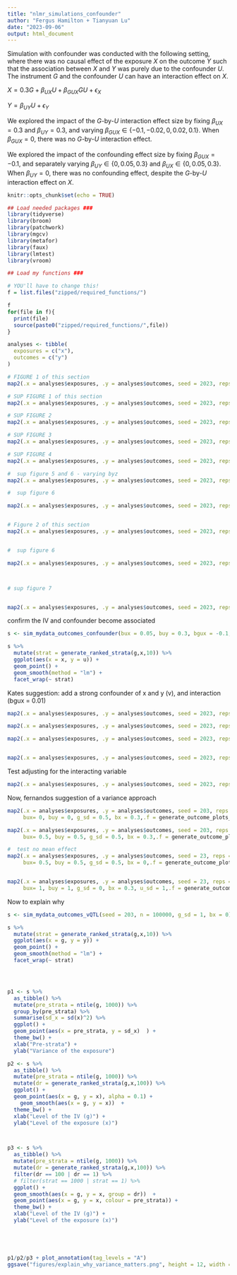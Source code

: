 ---
title: "nlmr_simulations_confounder"
author: "Fergus Hamilton + Tianyuan Lu"
date: "2023-09-06"
output: html_document
---

Simulation with confounder was conducted with the following setting, where there was no causal effect of the exposure $X$ on the outcome $Y$ such that the association between $X$ and $Y$ was purely due to the confounder $U$. The instrument $G$ and the confounder $U$ can have an interaction effect on $X$.

$X=0.3G+\beta_{UX}U+\beta_{GUX}GU+\epsilon_X$

$Y=\beta_{UY}U+\epsilon_Y$

We explored the impact of the $G$-by-$U$ interaction effect size by fixing $\beta_{UX}=0.3$ and $\beta_{UY}=0.3$, and varying $\beta_{GUX}\in\{-0.1,-0.02,0,0.02,0.1\}$. When $\beta_{GUX}=0$, there was no $G$-by-$U$ interaction effect.

We explored the impact of the confounding effect size by fixing $\beta_{GUX}=-0.1$, and separately varying $\beta_{UY}\in\{0,0.05,0.3\}$ and $\beta_{UX}\in\{0,0.05,0.3\}$. When $\beta_{UY}=0$, there was no confounding effect, despite the $G$-by-$U$ interaction effect on $X$.

```{r setup, include=FALSE}
knitr::opts_chunk$set(echo = TRUE)

## Load needed packages ###
library(tidyverse)
library(broom)
library(patchwork)
library(mgcv)
library(metafor)
library(faux)
library(lmtest)
library(vroom)

## Load my functions ###

# YOU'll have to change this!
f = list.files("zipped/required_functions/")

f
for(file in f){
  print(file)
  source(paste0("zipped/required_functions/",file))
}

```


```{r}
analyses <- tibble(
  exposures = c("x"),
  outcomes = c("y")
)

# FIGURE 1 of this section
map2(.x = analyses$exposures, .y = analyses$outcomes, seed = 2023, reps = 100, bux = 0.3, buy = 0.3, bgux = -0.1, .f = generate_outcome_plots_linear_replicates_confounder)

# SUP FIGURE 1 of this section
map2(.x = analyses$exposures, .y = analyses$outcomes, seed = 2023, reps = 100, bux = 0.3, buy = 0.3, bgux = -0.02, .f = generate_outcome_plots_linear_replicates_confounder)

# SUP FIGURE 2
map2(.x = analyses$exposures, .y = analyses$outcomes, seed = 2023, reps = 100, bux = 0.3, buy = 0.3, bgux = 0, .f = generate_outcome_plots_linear_replicates_confounder)

# SUP FIGURE 3
map2(.x = analyses$exposures, .y = analyses$outcomes, seed = 2023, reps = 100, bux = 0.3, buy = 0.3, bgux = 0.02, .f = generate_outcome_plots_linear_replicates_confounder)

# SUP FIGURE 4
map2(.x = analyses$exposures, .y = analyses$outcomes, seed = 2023, reps = 100, bux = 0.3, buy = 0.3, bgux = 0.1, .f = generate_outcome_plots_linear_replicates_confounder)

#  sup figure 5 and 6 - varying byz
map2(.x = analyses$exposures, .y = analyses$outcomes, seed = 2023, reps = 100, bux = 0.05, buy = 0.3, bgux = -0.1, .f = generate_outcome_plots_linear_replicates_confounder)

#  sup figure 6

map2(.x = analyses$exposures, .y = analyses$outcomes, seed = 2023, reps = 100, bux = 0, buy = 0.3, bgux = -0.1, .f = generate_outcome_plots_linear_replicates_confounder)


# Figure 2 of this section
map2(.x = analyses$exposures, .y = analyses$outcomes, seed = 2023, reps = 100, bux = 0.3, buy = 0.05, bgux = -0.1, .f = generate_outcome_plots_linear_replicates_confounder)


#  sup figure 6

map2(.x = analyses$exposures, .y = analyses$outcomes, seed = 2023, reps = 100, bux = 0.3, buy = 0, bgux = -0.1, .f = generate_outcome_plots_linear_replicates_confounder)



# sup figure 7


map2(.x = analyses$exposures, .y = analyses$outcomes, seed = 2023, reps = 100, bux = 0.3, buy = 0.3, bgux = -0.1, covariates = "u_incomplete", u_cor = 0.8,.f = generate_outcome_plots_linear_replicates_confounder)


```

confirm the IV and confounder become associated

```{r}

s <- sim_mydata_outcomes_confounder(bux = 0.05, buy = 0.3, bgux = -0.1, seed = 2023)

s %>%
  mutate(strat = generate_ranked_strata(g,x,10)) %>%
  ggplot(aes(x = x, y = u)) +
  geom_point() +
  geom_smooth(method = "lm") +
  facet_wrap(~ strat)
```

Kates suggestion: add a strong confounder of x and y (v), and interaction (bgux = 0.01)

```{r}
map2(.x = analyses$exposures, .y = analyses$outcomes, seed = 2023, reps = 100, bux = -0.3, buy = 0, bgux = -0.1, bv= 1,.f = generate_outcome_plots_linear_replicates_confounder)

map2(.x = analyses$exposures, .y = analyses$outcomes, seed = 2023, reps = 100, bux = -0.3, buy = 0, bgux = -0.1, bv= 0.3,.f = generate_outcome_plots_linear_replicates_confounder)

map2(.x = analyses$exposures, .y = analyses$outcomes, seed = 2023, reps = 100, bux = 0.3, buy = 0, bgux = -0.1, bv= 1,.f = generate_outcome_plots_linear_replicates_confounder)


map2(.x = analyses$exposures, .y = analyses$outcomes, seed = 2023, reps = 100, bux = 0, buy = 0, bgux = -0.1, bv= 1,.f = generate_outcome_plots_linear_replicates_confounder)
```

Test adjusting for the interacting variable

```{r}
map2(.x = analyses$exposures, .y = analyses$outcomes, seed = 2023, reps = 100, bux = 0, buy = 0, bgux = -0.1, bv= 1,.f = generate_outcome_plots_linear_replicates_confounder, covariates = "v")
```


Now, fernandos suggestion of a variance approach

```{r}
map2(.x = analyses$exposures, .y = analyses$outcomes, seed = 203, reps = 100,
     bux= 0, buy = 0, g_sd = 0.5, bx = 0.3,.f = generate_outcome_plots_vQTL)

map2(.x = analyses$exposures, .y = analyses$outcomes, seed = 203, reps = 100,
     bux= 0.5, buy = 0.5, g_sd = 0.5, bx = 0.3,.f = generate_outcome_plots_vQTL)

#  test no mean effect
map2(.x = analyses$exposures, .y = analyses$outcomes, seed = 23, reps = 100,
     bux= 0.5, buy = 0.5, g_sd = 0.5, bx = 0,.f = generate_outcome_plots_vQTL)


map2(.x = analyses$exposures, .y = analyses$outcomes, seed = 23, reps = 100,
     bux= 1, buy = 1, g_sd = 0, bx = 0.3, u_sd = 1,.f = generate_outcome_plots_vQTL)
```

Now to explain why

```{r}
s <- sim_mydata_outcomes_vQTL(seed = 203, n = 100000, g_sd = 1, bx = 0)

s %>%
  mutate(strat = generate_ranked_strata(g,x,10)) %>%
  ggplot(aes(x = g, y = y)) +
  geom_point() +
  geom_smooth(method = "lm") +
  facet_wrap(~ strat)




p1 <- s %>%
  as_tibble() %>%
  mutate(pre_strata = ntile(g, 1000)) %>%
  group_by(pre_strata) %>%
  summarise(sd_x = sd(x)^2) %>%
  ggplot() +
  geom_point(aes(x = pre_strata, y = sd_x)  ) +
  theme_bw() +
  xlab("Pre-strata") +
  ylab("Variance of the exposure")

p2 <- s %>%
  as_tibble() %>%
  mutate(pre_strata = ntile(g, 1000)) %>%
  mutate(dr = generate_ranked_strata(g,x,100)) %>%
  ggplot() +
  geom_point(aes(x = g, y = x), alpha = 0.1) +
    geom_smooth(aes(x = g, y = x))  +
  theme_bw() +
  xlab("Level of the IV (g)") +
  ylab("Level of the exposure (x)")



p3 <- s %>%
  as_tibble() %>%
  mutate(pre_strata = ntile(g, 1000)) %>%
  mutate(dr = generate_ranked_strata(g,x,100)) %>%
  filter(dr == 100 | dr == 1) %>%
  # filter(strat == 1000 | strat == 1) %>%
  ggplot() +
  geom_smooth(aes(x = g, y = x, group = dr))  +
  geom_point(aes(x = g, y = x, colour = pre_strata)) +
  theme_bw() +
  xlab("Level of the IV (g)") +
  ylab("Level of the exposure (x)")





p1/p2/p3 + plot_annotation(tag_levels = "A")
ggsave("figures/explain_why_variance_matters.png", height = 12, width = 8)

  
```

